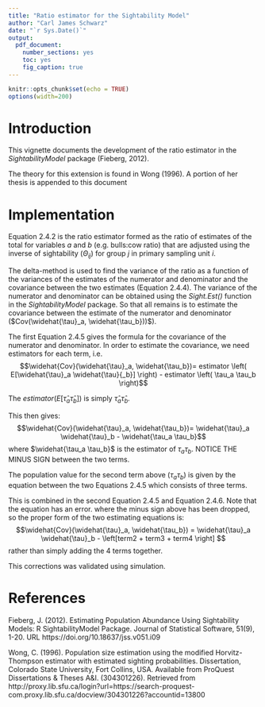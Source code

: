 ```yaml
---
title: "Ratio estimator for the Sightability Model"
author: "Carl James Schwarz"
date: "`r Sys.Date()`"
output:
  pdf_document:
    number_sections: yes
    toc: yes
    fig_caption: true
---
```



```r
knitr::opts_chunk$set(echo = TRUE)
options(width=200)
```

# Introduction
This vignette documents the development of the ratio estimator in the *SightabilityModel* package (Fieberg, 2012).

The theory for this extension is found in Wong (1996). A portion of her thesis is appended to this document

# Implementation
Equation 2.4.2 is the ratio estimator formed as the ratio of estimates of the total for variables 
$a$ and $b$ (e.g. bulls:cow ratio) that
are adjusted using the inverse of sightability ($\Theta_{ij}$) for group $j$ in primary sampling unit $i$.

The delta-method is used to find the variance of the ratio as a function of the variances of the 
estimates of the numerator and
denominator and the covariance between the two estimates (Equation 2.4.4). 
The variance of the numerator and denominator can be obtained
using the *Sight.Est()* function in the *SightabilityModel* package. 
So that all remains is to estimate the
covariance between the estimate of the numerator and denominator ($Cov(\widehat{\tau}_a, \widehat{\tau_b}))$).

The first Equation 2.4.5 gives the formula for the covariance of the numerator and 
denominator.
In order to estimate the covariance, we need estimators for each term, i.e.
$$\widehat{Cov}(\widehat{\tau}_a, \widehat{\tau_b})= estimator \left( E[\widehat{\tau}_a \widehat{\tau}{_b}] \right) - estimator \left( \tau_a \tau_b \right)$$

The $estimator \left( E[\widehat{\tau}_a \widehat{\tau}{_b}] \right)$ is simply  $\widehat{\tau}_a \widehat{\tau}{_b}$.

This then gives:
$$\widehat{Cov}(\widehat{\tau}_a, \widehat{\tau_b})= \widehat{\tau}_a \widehat{\tau}_b - \widehat{\tau_a \tau_b}$$
where $\widehat{\tau_a \tau_b}$ is the estimator of $\tau_a \tau_b$. NOTICE THE MINUS SIGN between the two terms.

The population value for the second term above ($\tau_a \tau_b$) is given by the equation between the two Equations 2.4.5
which consists of three terms.

This is combined in the second Equation 2.4.5 and Equation 2.4.6. Note that the equation has an error. 
where the minus sign above has been dropped, so the proper form of the two estimating equations is:
$$\widehat{Cov}(\widehat{\tau}_a, \widehat{\tau_b}) =  \widehat{\tau}_a \widehat{\tau}_b - \left[term2 + term3 + term4 \right]  $$
rather than simply adding the 4 terms together.

This corrections was validated using simulation.

# References
Fieberg, J. (2012). Estimating Population Abundance Using Sightability Models: R SightabilityModel Package. 
Journal of Statistical Software, 51(9), 1-20. URL https://doi.org/10.18637/jss.v051.i09

Wong, C. (1996). Population size estimation using the modified Horvitz-Thompson estimator with estimated sighting probabilities. 
Dissertation, Colorado State University, Fort Collins, USA. 
Available from ProQuest Dissertations & Theses A&I. (304301226). Retrieved from http://proxy.lib.sfu.ca/login?url=https://search-proquest-com.proxy.lib.sfu.ca/docview/304301226?accountid=13800
